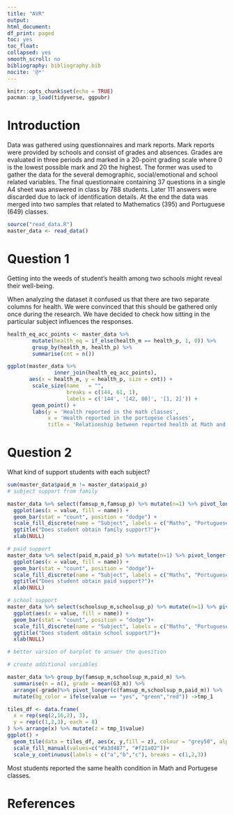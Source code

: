 ```yaml
---
title: "AVR"
output:
html_document:
df_print: paged
toc: yes
toc_float:
collapsed: yes
smooth_scroll: no
bibliography: bibliography.bib
nocite: '@*'
---
```


```r
knitr::opts_chunk$set(echo = TRUE)
pacman::p_load(tidyverse, ggpubr)
```

# Introduction

Data was gathered using questionnaires and mark reports. Mark reports were provided
by schools and consist of grades and absences. Grades are evaluated in three periods
and marked in a 20-point grading scale where 0 is the lowest possible mark and
20 the highest. The former was used to gather the data for the several demographic,
social/emotional and school related variables. The final questionnaire containing
37 questions in a single A4 sheet was answered in class by 788 students. Later
111 answers were discarded due to lack of identification details. At the end the
data was merged into two samples that related to Mathematics (395) and
Portuguese (649) classes.

```r
source("read_data.R")
master_data <- read_data()
```

# Question 1
Getting into the weeds of student’s health among two schools might reveal their well-being.

When analyzing the dataset it confused us that there are two separate columns for health.
We were convinced that this should be gathered only once during the research. We have
decided to check how sitting in the particular subject influences the responses.

```r

health_eq_acc_points <- master_data %>%
        mutate(health_eq = if_else(health_m == health_p, 1, 0)) %>%
        group_by(health_m, health_p) %>%
        summarise(cnt = n())

```

```r
ggplot(master_data %>%
               inner_join(health_eq_acc_points),
       aes(x = health_m, y = health_p, size = cnt)) +
        scale_size(name   = "",
                   breaks = c(144, 61, 1),
                   labels = c('144', '[42, 80]', '[1, 2]')) +
        geom_point() +
        labs(y = 'Health reported in the math classes',
             x = 'Health reported in the portugese classes',
             title = 'Relationship between reported health at Math and Portguese classess')
```
# Question 2
What kind of support students with each subject? 

```r

sum(master_data$paid_m != master_data$paid_p)
# subject support from family

master_data %>% select(famsup_m,famsup_p) %>% mutate(n=1) %>% pivot_longer(!n) %>% 
  ggplot(aes(x = value, fill = name)) +
  geom_bar(stat = "count", position = "dodge") +
  scale_fill_discrete(name = "Subject", labels = c("Maths", "Portuguese"))+
  ggtitle("Does student obtain family support?")+
  xlab(NULL)

# paid support
master_data %>% select(paid_m,paid_p) %>% mutate(n=1) %>% pivot_longer(!n) %>% 
  ggplot(aes(x = value, fill = name)) +
  geom_bar(stat = "count", position = "dodge")+
  scale_fill_discrete(name = "Subject", labels = c("Maths", "Portuguese"))+
  ggtitle("Does student obtain paid support?")+
  xlab(NULL)

# school support
master_data %>% select(schoolsup_m,schoolsup_p) %>% mutate(n=1) %>% pivot_longer(!n) %>% 
  ggplot(aes(x = value, fill = name)) +
  geom_bar(stat = "count", position = "dodge")+
  scale_fill_discrete(name = "Subject", labels = c("Maths", "Portuguese"))+
  ggtitle("Does student obtain school support?")+
  xlab(NULL)

```


```r
# better varsion of barplot to answer the quesition

# create additional variables

master_data %>% group_by(famsup_m,schoolsup_m,paid_m) %>% 
  summarise(n = n(), grade = mean(G3_m)) %>% 
  arrange(-grade)%>% pivot_longer(c(famsup_m,schoolsup_m,paid_m)) %>% 
  mutate(bg_color = ifelse(value == "yes", "green","red")) ->tmp_1

tiles_df <- data.frame(
  x = rep(seq(2,16,2), 3),
  y = rep(c(1,2,3), each = 8)
) %>% arrange(x) %>% mutate(z = tmp_1$value)
ggplot() +
  geom_tile(data = tiles_df, aes(x, y,fill = z), colour = "grey50", alpha = 0.3)+
  scale_fill_manual(values=c("#a3d487", "#f21a02"))+
  scale_y_continuous(labels = c("a","b","c"), breaks = c(1,2,3))
```


Most students reported the same health condition in Math and Portugese classes.

# References
